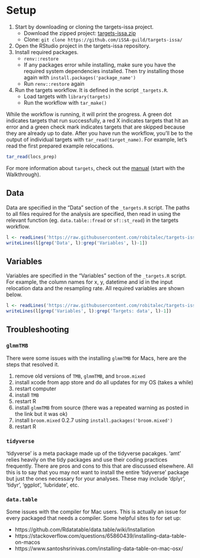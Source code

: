 # Setup

1. Start by downloading or cloning the targets-issa project. 
	- Download the zipped project: [targets-issa.zip](https://github.com/iSSA-guild/targets-issa/archive/refs/heads/main.zip)
	- Clone: `git clone https://github.com/iSSA-guild/targets-issa/`
1. Open the RStudio project in the targets-issa repository. 
1. Install required packages. 
	- `renv::restore`
	- If any packages error while installing, make sure you have the required 
	system dependencies installed. Then try installing those again with 
	`install.packages('package_name')`
	- Run `renv::restore` again
1. Run the targets workflow. It is defined in the script `_targets.R`. 
	- Load targets with `library(targets)`
	- Run the workflow with `tar_make()`


While the workflow is running, it will print the progress. A green dot
indicates targets that run successfully, a red 
X indicates targets that hit an error and a green check mark indicates 
targets that are skipped because they are already up to date. 
After you have run the workflow, you'll be to the output of 
individual targets with `tar_read(target_name)`. For example, let's read
the first prepared example relocations. 

```r
tar_read(locs_prep)
```


For more information about `targets`, check out the
[manual](https://books.ropensci.org/targets/) (start with the Walkthrough).

## Data
Data are specified in the "Data" section of the `_targets.R` script. 
The paths to all files required for the analysis are specified, then
read in using the relevant function (eg. `data.table::fread` or
`sf::st_read`) in the targets workflow. 

```r
l <- readLines('https://raw.githubusercontent.com/robitalec/targets-issa/main/_targets.R')
writeLines(l[grep('Data', l):grep('Variables', l)-1])
```


## Variables
Variables are specified in the "Variables" section of the `_targets.R` script. 
For example, the column names for x, y, datetime and id in the input
relocation data and the resampling rate. All required variables are 
shown below. 

```r
l <- readLines('https://raw.githubusercontent.com/robitalec/targets-issa/main/_targets.R')
writeLines(l[grep('Variables', l):grep('Targets: data', l)-1])
```



## Troubleshooting

### `glmmTMB`

There were some issues with the installing `glmmTMB` for Macs, 
here are the steps that resolved it.

1. remove old versions of `TMB`, `glmmTMB`, and `broom.mixed`
2. install xcode from app store and do all updates for my OS (takes a while)
3. restart computer
4. install `TMB`
5. restart R
6. install `glmmTMB` from source (there was a repeated warning as posted in the link but it was ok)
7. install `broom.mixed` 0.2.7 using `install.packages('broom.mixed')`
8. restart R

### `tidyverse`

‘tidyverse’ is a meta package made up of the tidyverse pacakges. ‘amt’ relies
heavily on the tidy packages and use their coding practices frequently. There
are pros and cons to this that are discussed elsewhere. All this is to say that
you may not want to install the entire ‘tidyverse’ package but just the ones
necessary for your analyses. These may include ‘dplyr’, ‘tidyr’, ‘ggplot’,
‘lubridate’, etc.


### `data.table`

Some issues with the compiler for Mac users. This is actually an issue for every packaged that needs a compiler. Some helpful sites to for set up:

- https://github.com/Rdatatable/data.table/wiki/Installation
- https://stackoverflow.com/questions/65860439/installing-data-table-on-macos
- https://www.santoshsrinivas.com/installing-data-table-on-mac-osx/

